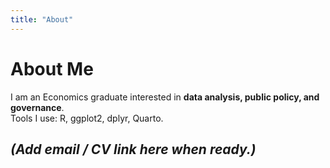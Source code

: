```yaml
---
title: "About"
---
```


# About Me

I am an Economics graduate interested in **data analysis, public policy, and governance**.  
Tools I use: R, ggplot2, dplyr, Quarto.

*(Add email / CV link here when ready.)*
---
